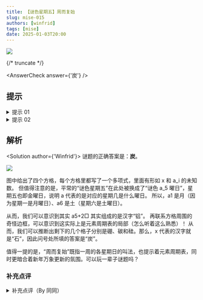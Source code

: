```yaml
---
title: 【谜色星期五】周而复始
slug: mise-015
authors: [winfrid]
tags: [mise]
date: 2025-01-03T20:00
---
```


![](./mise-015.assets/mise-015.webp)

{/* truncate */}

<AnswerCheck answer={'炭'} />

## 提示

<details>
    <summary>提示 01</summary>

    往常的标题是《谜色星期五》，现在是《谜色 a5 曜日》，所以 a5 是金。类似也可以得出 a1 是月、a6 是土。

</details>

<details>
    <summary>提示 02</summary>

    这是元素周期表的局部。

</details>

## 解析

<Solution author={'Winfrid'}>
谜题的正确答案是：**炭**。

![](./mise-015.assets/mise-015-sol.webp)

图中给出了四个方格，每个方格里都写了一个多项式，里面有形如 x 和 a_i 的未知数。
但值得注意的是，平常的“谜色星期五”在此处被换成了“谜色 a_5 曜日”，星期五也即金曜日，说明 a 代表的是对应的星期几是什么曜日。
所以，a1 是月（因为星期一是月曜日）、a6 是土（星期六是土曜日）。

从而，我们可以意识到其实 a5+2□ 其实组成的是汉字“铝”。
再联系方格周围的奇怪边框，可以意识到这实际上是元素周期表的局部（怎么听着这么熟悉）！
从而，我们可以推断出剩下的几个格子分别是硼、碳和硅。那么，x 代表的汉字就是“石”，因此问号处所填的答案是“炭”。

值得一提的是，“周而复始”既指一周的各星期日的叫法，也提示着元素周期表，同时更暗合着新年万象更新的氛围。可以玩一辈子谜题吗？

</Solution>

### 补充点评

<details>
    <summary>补充点评（By 同同）</summary>

    这又是一道和序列相关的题目，使用了元素周期表和星期的七曜记法。
    如果对日语熟悉的话，在看到“X 曜日”的表述时可以很快反应过来。不过即使不了解，也可以进行相关搜索。
    虽然目前中文已经很少采用这种称呼方式，但根据百度百科记载，似乎这本来就是中国古代的星期记法，
    后来才流传到日本，并在那里一直保留了下来。

    已经连续出了两道化学元素周期表的序列题了，还真是没什么创意呢。什么时候才能出一点和物理相关的序列题啊唉唉。

    文章最后，给大家送上（迟到 10 天的）新年祝福吧！祝大家在 2025 年新的一年里，学业有成，事业进步，身体健康，诸事顺遂。
    感谢大家 3 个月以来对北京大学谜题协会和谜色星期五栏目的支持！新的一年，仍旧星期五晚 8 点不见不散！

</details>
